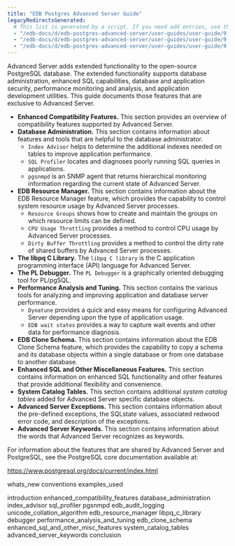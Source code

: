 ```yaml
---
title: "EDB Postgres Advanced Server Guide"
legacyRedirectsGenerated:
  # This list is generated by a script. If you need add entries, use the `legacyRedirects` key.
  - "/edb-docs/d/edb-postgres-advanced-server/user-guides/user-guide/9.6/toc.html"
  - "/edb-docs/d/edb-postgres-advanced-server/user-guides/user-guide/9.6/EDB_Postgres_Advanced_Server_Guide.1.01.html"
  - "/edb-docs/d/edb-postgres-advanced-server/user-guides/user-guide/9.5/toc.html"
---
```


Advanced Server adds extended functionality to the open-source PostgreSQL database. The extended functionality supports database administration, enhanced SQL capabilities, database and application security, performance monitoring and analysis, and application development utilities. This guide documents those features that are exclusive to Advanced Server.

-   **Enhanced Compatibility Features.** This section provides an overview of compatibility features supported by Advanced Server.
-   **Database Administration.** This section contains information about features and tools that are helpful to the database administrator.
    -   `Index Advisor` helps to determine the additional indexes needed on tables to improve application performance.
    -   `SQL Profiler` locates and diagnoses poorly running SQL queries in applications.
    -   `pgsnmpd` is an SNMP agent that returns hierarchical monitoring information regarding the current state of Advanced Server.
-   **EDB Resource Manager.** This section contains information about the EDB Resource Manager feature, which provides the capability to control system resource usage by Advanced Server processes.
    -   `Resource Groups` shows how to create and maintain the groups on which resource limits can be defined.
    -   `CPU Usage Throttling` provides a method to control CPU usage by Advanced Server processes.
    -   `Dirty Buffer Throttling` provides a method to control the dirty rate of shared buffers by Advanced Server processes.
-   **The libpq C Library.** The `libpq C library` is the C application programming interface (API) language for Advanced Server.
-   **The PL Debugger.** The `PL Debugger` is a graphically oriented debugging tool for PL/pgSQL.
-   **Performance Analysis and Tuning.** This section contains the various tools for analyzing and improving application and database server performance.
    -   `Dynatune` provides a quick and easy means for configuring Advanced Server depending upon the type of application usage.
    -   `EDB wait states` provides a way to capture wait events and other data for performance diagnosis.
-   **EDB Clone Schema.** This section contains information about the EDB Clone Schema feature, which provides the capability to copy a schema and its database objects within a single database or from one database to another database.
-   **Enhanced SQL and Other Miscellaneous Features.** This section contains information on enhanced SQL functionality and other features that provide additional flexibility and convenience.
-   **System Catalog Tables.** This section contains additional *system catalog tables* added for Advanced Server specific database objects.
-   **Advanced Server Exceptions.** This section contains information about the pre-defined exceptions, the SQLstate values, associated redwood error code, and description of the exceptions.
-   **Advanced Server Keywords.** This section contains information about the words that Advanced Server recognizes as keywords.

For information about the features that are shared by Advanced Server and PostgreSQL, see the PostgreSQL core documentation available at:

<https://www.postgresql.org/docs/current/index.html>

<div class="toctree" maxdepth="5">

whats_new conventions examples_used

</div>

<div class="toctree" maxdepth="6">

introduction enhanced_compatibility_features database_administration index_advisor sql_profiler pgsnmpd edb_audit_logging unicode_collation_algorithm edb_resource_manager libpq_c_library debugger performance_analysis_and_tuning edb_clone_schema enhanced_sql_and_other_misc_features system_catalog_tables advanced_server_keywords conclusion

</div>
